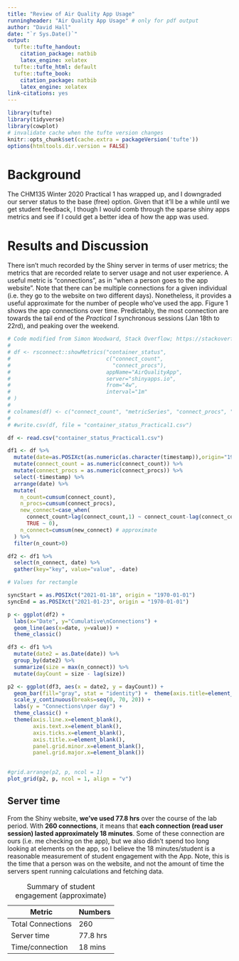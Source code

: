 ```yaml
---
title: "Review of Air Quality App Usage"
runningheader: "Air Quality App Usage" # only for pdf output
author: "David Hall"
date: "`r Sys.Date()`"
output:
  tufte::tufte_handout:
    citation_package: natbib
    latex_engine: xelatex
  tufte::tufte_html: default
  tufte::tufte_book:
    citation_package: natbib
    latex_engine: xelatex
link-citations: yes
---
```


```r
library(tufte)
library(tidyverse)
library(cowplot)
# invalidate cache when the tufte version changes
knitr::opts_chunk$set(cache.extra = packageVersion('tufte'))
options(htmltools.dir.version = FALSE)
```

# Background

The CHM135 Winter 2020 Practical 1 has wrapped up, and I downgraded our server status to the base (free) option. Given that it'll be a while until we get student feedback, I though I would comb through the sparse shiny apps metrics and see if I could get a better idea of how the app was used. 

# Results and Discussion

There isn't much recorded by the Shiny server in terms of user metrics; the metrics that are recorded relate to server usage and not user experience. A useful metric is "connections", as in "when a person goes to the app website". Note that there can be multiple connections for a given individual (i.e. they go to the website on two different days). Nonetheless, it provides a useful approximate for the number of people who've used the app. Figure 1 shows the app connections over time. Predictably, the most connection are towards the tail end of the *Practical 1* synchronous sessions (Jan 18th to 22rd), and peaking over the weekend. 

```r

# Code modified from Simon Woodward, Stack Overflow; https://stackoverflow.com/a/53733859
# 
# df <- rsconnect::showMetrics("container_status",
#                              c("connect_count", 
#                                "connect_procs"),
#                              appName="AirQualityApp",
#                              server="shinyapps.io",
#                              from="4w",
#                              interval="1m"
# ) 
# 
# colnames(df) <- c("connect_count", "metricSeries", "connect_procs", "timestamp" )
# 
# #write.csv(df, file = "container_status_Practical1.csv")

df <- read.csv("container_status_Practical1.csv")

df1 <- df %>% 
  mutate(date=as.POSIXct(as.numeric(as.character(timestamp)),origin="1970-01-01")) %>% 
  mutate(connect_count = as.numeric(connect_count)) %>%
  mutate(connect_procs = as.numeric(connect_procs)) %>%
  select(-timestamp) %>% 
  arrange(date) %>% 
  mutate(
    n_count=cumsum(connect_count),
    n_procs=cumsum(connect_procs),
    new_connect=case_when(
      connect_count>lag(connect_count,1) ~ connect_count-lag(connect_count,1),
      TRUE ~ 0),
    n_connect=cumsum(new_connect) # approximate
  ) %>% 
  filter(n_count>0)

df2 <- df1 %>%  
  select(n_connect, date) %>% 
  gather(key="key", value="value", -date)

# Values for rectangle

syncStart = as.POSIXct("2021-01-18", origin = "1970-01-01")
syncEnd = as.POSIXct("2021-01-23", origin = "1970-01-01")

p <- ggplot(df2) +
  labs(x="Date", y="Cumulative\nConnections") +
  geom_line(aes(x=date, y=value)) +
  theme_classic()

df3 <- df1 %>%
  mutate(date2 = as.Date(date)) %>%
  group_by(date2) %>%
  summarize(size = max(n_connect)) %>%
  mutate(dayCount = size - lag(size))

p2 <- ggplot(df3, aes(x = date2, y = dayCount)) +
  geom_bar(fill="gray", stat = "identity") +  theme(axis.title=element_blank()) +
  scale_y_continuous(breaks=seq(0, 70, 20)) +
  labs(y = "Connections\nper day") +
  theme_classic() +
  theme(axis.line.x=element_blank(),
        axis.text.x=element_blank(),
        axis.ticks.x=element_blank(),
        axis.title.x=element_blank(),
        panel.grid.minor.x=element_blank(),
        panel.grid.major.x=element_blank())
  

#grid.arrange(p2, p, ncol = 1)
plot_grid(p2, p, ncol = 1, align = "v")

```

## Server time

From the Shiny website, **we've used 77.8 hrs** over the course of the lab period. With **260 connections**, it means that **each connection (read user session) lasted approximately 18 minutes**. Some of these connection are ours (i.e. me checking on the app), but we also didn't spend too long looking at elements on the app, so I believe the 18 minutes/student is a reasonable measurement of student engagement with the App. Note, this is the time that a person was on the website, and not the amount of time the servers spent running calculations and fetching data. 

| Metric            | Numbers  |
|-------------------|----------|
| Total Connections | 260      |
| Server time       | 77.8 hrs |
| Time/connection   | 18 mins  |

Table: Summary of student engagement (approximate)